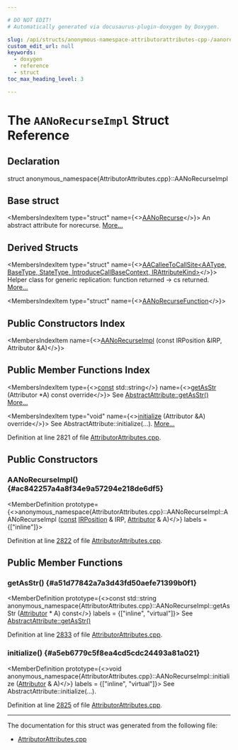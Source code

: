 ```yaml
---

# DO NOT EDIT!
# Automatically generated via docusaurus-plugin-doxygen by Doxygen.

slug: /api/structs/anonymous-namespace-attributorattributes-cpp-/aanorecurseimpl
custom_edit_url: null
keywords:
  - doxygen
  - reference
  - struct
toc_max_heading_level: 3

---
```





# The `AANoRecurseImpl` Struct Reference

<DoxygenPage pluginConfig={pluginConfig}>



## Declaration

<CodeBlock>struct anonymous_namespace{AttributorAttributes.cpp}::AANoRecurseImpl</CodeBlock>

## Base struct

<MembersIndex>

<MembersIndexItem
  type="struct"
  name={<><a href="/docs/api/structs/llvm/aanorecurse">AANoRecurse</a></>}>
An abstract attribute for norecurse. <a href="/docs/api/structs/llvm/aanorecurse/#details">More...</a>
</MembersIndexItem>

</MembersIndex>

## Derived Structs

<MembersIndex>

<MembersIndexItem
  type="struct"
  name={<><a href="/docs/api/structs/anonymous-namespace-attributorattributes-cpp-/aacalleetocallsite">AACalleeToCallSite&lt;AAType, BaseType, StateType, IntroduceCallBaseContext, IRAttributeKind&gt;</a></>}>
Helper class for generic replication: function returned -&gt; cs returned. <a href="/docs/api/structs/anonymous-namespace-attributorattributes-cpp-/aacalleetocallsite/#details">More...</a>
</MembersIndexItem>

<MembersIndexItem
  type="struct"
  name={<><a href="/docs/api/structs/anonymous-namespace-attributorattributes-cpp-/aanorecursefunction">AANoRecurseFunction</a></>}>
</MembersIndexItem>

</MembersIndex>

## Public Constructors Index

<MembersIndex>

<MembersIndexItem
  name={<><a href="#ac842257a4a8f34e9a57294e218de6df5">AANoRecurseImpl</a> (const IRPosition &amp;IRP, Attributor &amp;A)</>}>
</MembersIndexItem>

</MembersIndex>

## Public Member Functions Index

<MembersIndex>

<MembersIndexItem
  type={<><a href="/docs/api/files/lib/lib/target/lib/target/aarch64/aarch64promoteconstant-cpp/#a90f8350fecae261c25be85d38b451bff">const</a> std::string</>}
  name={<><a href="#a51d77842a7a3d43fd50aefe71399b0f1">getAsStr</a> (Attributor &#42;A) const override</>}>
See <a href="/docs/api/structs/llvm/abstractattribute/#ab46cf8c2872fdda027ddc8691afbf498">AbstractAttribute::getAsStr()</a> <a href="#a51d77842a7a3d43fd50aefe71399b0f1">More...</a>
</MembersIndexItem>

<MembersIndexItem
  type="void"
  name={<><a href="#a5eb6779c5f8ea4cd5cdc24493a81a021">initialize</a> (Attributor &amp;A) override</>}>
See AbstractAttribute::initialize(...). <a href="#a5eb6779c5f8ea4cd5cdc24493a81a021">More...</a>
</MembersIndexItem>

</MembersIndex>


Definition at line 2821 of file <a href="/docs/api/files/lib/lib/transforms/lib/transforms/ipo/attributorattributes-cpp">AttributorAttributes.cpp</a>.

<SectionDefinition>

## Public Constructors

### AANoRecurseImpl() {#ac842257a4a8f34e9a57294e218de6df5}

<MemberDefinition
  prototype={<>anonymous&#95;namespace&#123;AttributorAttributes.cpp&#125;::AANoRecurseImpl::AANoRecurseImpl (<a href="/docs/api/files/lib/lib/target/lib/target/aarch64/aarch64promoteconstant-cpp/#a90f8350fecae261c25be85d38b451bff">const</a> <a href="/docs/api/structs/llvm/irposition">IRPosition</a> &amp; IRP, <a href="/docs/api/structs/llvm/attributor">Attributor</a> &amp; A)</>}
  labels = {["inline"]}>

Definition at line <a href="/docs/api/files/lib/lib/transforms/lib/transforms/ipo/attributorattributes-cpp/#l02822">2822</a> of file <a href="/docs/api/files/lib/lib/transforms/lib/transforms/ipo/attributorattributes-cpp">AttributorAttributes.cpp</a>.
</MemberDefinition>

</SectionDefinition>

<SectionDefinition>

## Public Member Functions

### getAsStr() {#a51d77842a7a3d43fd50aefe71399b0f1}

<MemberDefinition
  prototype={<>const std::string anonymous&#95;namespace&#123;AttributorAttributes.cpp&#125;::AANoRecurseImpl::getAsStr (<a href="/docs/api/structs/llvm/attributor">Attributor</a> &#42; A) const</>}
  labels = {["inline", "virtual"]}>
See <a href="/docs/api/structs/llvm/abstractattribute/#ab46cf8c2872fdda027ddc8691afbf498">AbstractAttribute::getAsStr()</a>

Definition at line <a href="/docs/api/files/lib/lib/transforms/lib/transforms/ipo/attributorattributes-cpp/#l02833">2833</a> of file <a href="/docs/api/files/lib/lib/transforms/lib/transforms/ipo/attributorattributes-cpp">AttributorAttributes.cpp</a>.
</MemberDefinition>

### initialize() {#a5eb6779c5f8ea4cd5cdc24493a81a021}

<MemberDefinition
  prototype={<>void anonymous&#95;namespace&#123;AttributorAttributes.cpp&#125;::AANoRecurseImpl::initialize (<a href="/docs/api/structs/llvm/attributor">Attributor</a> &amp; A)</>}
  labels = {["inline", "virtual"]}>
See AbstractAttribute::initialize(...).

Definition at line <a href="/docs/api/files/lib/lib/transforms/lib/transforms/ipo/attributorattributes-cpp/#l02825">2825</a> of file <a href="/docs/api/files/lib/lib/transforms/lib/transforms/ipo/attributorattributes-cpp">AttributorAttributes.cpp</a>.
</MemberDefinition>

</SectionDefinition>

<hr/>

The documentation for this struct was generated from the following file:

<ul>
<li><a href="/docs/api/files/lib/lib/transforms/lib/transforms/ipo/attributorattributes-cpp">AttributorAttributes.cpp</a></li>
</ul>

</DoxygenPage>
